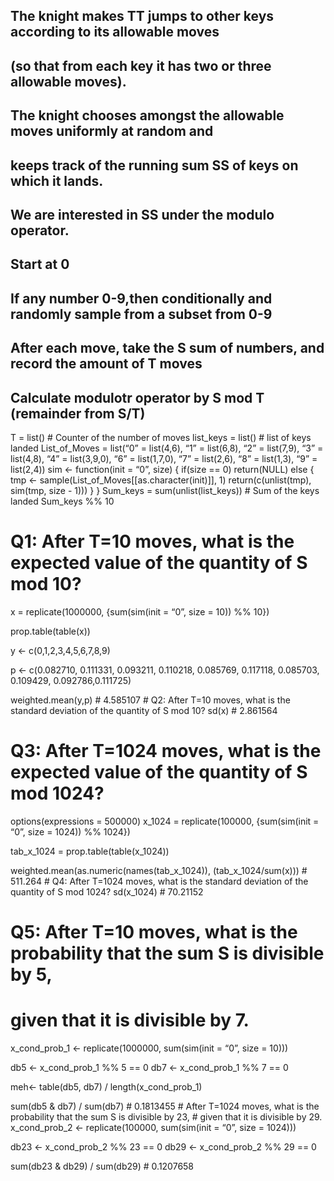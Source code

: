 ## The knight makes TT jumps to other keys according to its allowable moves 
## (so that from each key it has two or three allowable moves). 
## The knight chooses amongst the allowable moves uniformly at random and 
## keeps track of the running sum SS of keys on which it lands. 
## We are interested in SS under the modulo operator.

## Start at 0
## If any number 0-9,then conditionally and randomly sample from a subset from 0-9
## After each move, take the S sum of numbers, and record the amount of T moves
## Calculate modulotr operator by S mod T (remainder from S/T)

T = list() # Counter of the number of moves
list_keys = list() # list of keys landed
List_of_Moves = list("0" = list(4,6), "1" = list(6,8), "2" = list(7,9), 
                     "3" = list(4,8), "4" = list(3,9,0), "6" = list(1,7,0), 
                     "7" = list(2,6), "8" = list(1,3), "9" = list(2,4))
sim <- function(init = "0", size) {
  if(size == 0) return(NULL)
  else {
    tmp <- sample(List_of_Moves[[as.character(init)]], 1)
    return(c(unlist(tmp), sim(tmp, size - 1)))
  }
}
Sum_keys = sum(unlist(list_keys))      # Sum of the keys landed
Sum_keys %% 10

# Q1: After T=10 moves, what is the expected value of the quantity of S mod 10?
x = replicate(1000000, {sum(sim(init = "0", size = 10)) %% 10})

prop.table(table(x))

y <- c(0,1,2,3,4,5,6,7,8,9)

p <- c(0.082710, 0.111331, 0.093211, 0.110218, 0.085769, 0.117118, 
       0.085703, 0.109429, 0.092786,0.111725)

weighted.mean(y,p) # 4.585107
# Q2: After T=10 moves, what is the standard deviation of the quantity of S mod 10?
sd(x) # 2.861564

# Q3: After T=1024 moves, what is the expected value of the quantity of S mod 1024?
options(expressions = 500000)
x_1024 = replicate(100000, {sum(sim(init = "0", size = 1024)) %% 1024})

tab_x_1024 = prop.table(table(x_1024))

weighted.mean(as.numeric(names(tab_x_1024)), (tab_x_1024/sum(x))) # 511.264
# Q4: After T=1024 moves, what is the standard deviation of the quantity of S mod 1024?
sd(x_1024) # 70.21152

# Q5: After T=10 moves, what is the probability that the sum S is divisible by 5, 
# given that it is divisible by 7.
x_cond_prob_1 <- replicate(1000000, sum(sim(init = "0", size = 10)))

db5 <- x_cond_prob_1 %% 5 == 0
db7 <- x_cond_prob_1 %% 7 == 0

meh<- table(db5, db7) / length(x_cond_prob_1)

sum(db5 & db7) / sum(db7) # 0.1813455
# After T=1024 moves, what is the probability that the sum S is divisible by 23, 
# given that it is divisible by 29.
x_cond_prob_2 <- replicate(100000, sum(sim(init = "0", size = 1024)))

db23 <- x_cond_prob_2 %% 23 == 0
db29 <- x_cond_prob_2 %% 29 == 0

sum(db23 & db29) / sum(db29) # 0.1207658


